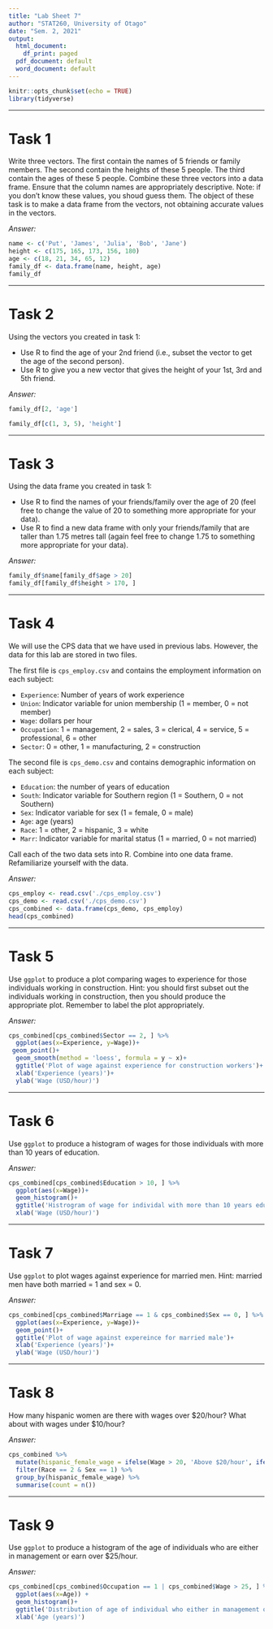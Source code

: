 ```yaml
---
title: "Lab Sheet 7"
author: "STAT260, University of Otago"
date: "Sem. 2, 2021"
output:
  html_document:
    df_print: paged
  pdf_document: default
  word_document: default
---
```


```r

knitr::opts_chunk$set(echo = TRUE)
library(tidyverse)
```


******

# Task 1 
Write three vectors.  The first contain the names of 5 friends or family members.  The second contain the heights of these 5 people.  The third contain the ages of these 5 people.  Combine these three vectors into a data frame.  Ensure that the column names are appropriately descriptive.  Note: if you don't know these values, you shoud guess them.  The object of these task is to make a data frame from the vectors, not obtaining accurate values in the vectors.


_Answer:_

```r
name <- c('Put', 'James', 'Julia', 'Bob', 'Jane')
height <- c(175, 165, 173, 156, 180)
age <- c(18, 21, 34, 65, 12)
family_df <- data.frame(name, height, age)
family_df
```

******

# Task 2
Using the vectors you created in task 1:

- Use R to find the age of your 2nd friend (i.e., subset the vector to get the age of the second person).  
- Use R to give you a new vector that gives the height of your 1st, 3rd and 5th friend.


_Answer:_

```r
family_df[2, 'age']

family_df[c(1, 3, 5), 'height']
```

******

# Task 3

Using the data frame you created in task 1:

- Use R to find the names of your friends/family over the age of 20 (feel free to change the value of 20 to something more appropriate for your data).  
- Use R to find a new data frame with only your friends/family that are taller than 1.75 metres tall (again feel free to change 1.75 to something more appropriate for your data).


_Answer:_

```r
family_df$name[family_df$age > 20]
family_df[family_df$height > 170, ]
```

******

# Task 4
We will use the CPS data that we have used in previous labs.  However, the data for this lab are stored in two files.

The first file is `cps_employ.csv` and contains the employment information on each subject:

- `Experience`: Number of years of work experience
- `Union`: Indicator variable for union membership (1 = member, 0 = not member)
- `Wage`: dollars per hour
- `Occupation`: 1 = management, 2 = sales, 3 = clerical, 4 = service, 5 = professional, 6 = other
- `Sector`: 0 = other, 1 = manufacturing, 2 = construction

The second file is `cps_demo.csv` and contains demographic information on each subject:

- `Education`: the number of years of education
- `South`: Indicator variable for Southern region (1 = Southern, 0 = not Southern)
- `Sex`: Indicator variable for sex (1 = female, 0 = male)
- `Age`: age (years)
- `Race`: 1 = other, 2 = hispanic, 3 = white
- `Marr`: Indicator variable for marital status (1 = married, 0 = not married)

Call each of the two data sets into R.  Combine into one data frame.  Refamiliarize yourself with the data.

_Answer:_

```r

cps_employ <- read.csv('./cps_employ.csv')
cps_demo <- read.csv('./cps_demo.csv')
cps_combined <- data.frame(cps_demo, cps_employ)
head(cps_combined)

```

******

# Task 5
Use `ggplot` to produce a plot comparing wages to experience for those individuals working in construction.  Hint: you should first subset out the individuals working in construction, then you should produce the appropriate plot.  Remember to label the plot appropriately.

_Answer:_

```r
cps_combined[cps_combined$Sector == 2, ] %>% 
  ggplot(aes(x=Experience, y=Wage))+
 geom_point()+
  geom_smooth(method = 'loess', formula = y ~ x)+
  ggtitle('Plot of wage against experience for construction workers')+
  xlab('Experience (years)')+
  ylab('Wage (USD/hour)')
```

******

# Task 6
Use `ggplot` to produce a histogram of wages for those individuals with more than 10 years of education.

_Answer:_

```r
cps_combined[cps_combined$Education > 10, ] %>% 
  ggplot(aes(x=Wage))+
  geom_histogram()+
  ggtitle('Histrogram of wage for individal with more than 10 years education')+
  xlab('Wage (USD/hour)')
```

******

# Task 7
Use `ggplot` to plot wages against experience for married men.  Hint: married men have both married = 1 and sex = 0.

_Answer:_

```r
cps_combined[cps_combined$Marriage == 1 & cps_combined$Sex == 0, ] %>% 
  ggplot(aes(x=Experience, y=Wage))+
  geom_point()+
  ggtitle('Plot of wage against expereince for married male')+
  xlab('Experience (years)')+
  ylab('Wage (USD/hour)')
```

******

# Task 8
How many hispanic women are there with wages over \$20/hour?  What about with wages under \$10/hour?

_Answer:_

```r
cps_combined %>% 
  mutate(hispanic_female_wage = ifelse(Wage > 20, 'Above $20/hour', ifelse(Wage < 10, 'Under $10/hour', 'Between $20 and $10/hour'))) %>% 
  filter(Race == 2 & Sex == 1) %>% 
  group_by(hispanic_female_wage) %>% 
  summarise(count = n())

```
******

# Task 9
Use `ggplot` to produce a histogram of the age of individuals who are either in management or earn over \$25/hour.  

_Answer:_

```r
cps_combined[cps_combined$Occupation == 1 | cps_combined$Wage > 25, ] %>% 
  ggplot(aes(x=Age)) +
  geom_histogram()+
  ggtitle('Distribution of age of individual who either in management or earn over $25/hour')+
  xlab('Age (years)')
```
